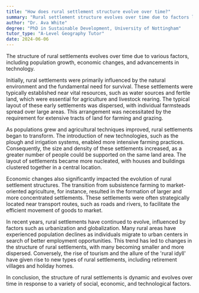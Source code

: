 ```yaml
---
title: "How does rural settlement structure evolve over time?"
summary: "Rural settlement structure evolves over time due to factors like population growth, economic changes, and technological advancements."
author: "Dr. Ava White"
degree: "PhD in Sustainable Development, University of Nottingham"
tutor_type: "A-Level Geography Tutor"
date: 2024-06-06
---
```


The structure of rural settlements evolves over time due to various factors, including population growth, economic changes, and advancements in technology.

Initially, rural settlements were primarily influenced by the natural environment and the fundamental need for survival. These settlements were typically established near vital resources, such as water sources and fertile land, which were essential for agriculture and livestock rearing. The typical layout of these early settlements was dispersed, with individual farmsteads spread over large areas. This arrangement was necessitated by the requirement for extensive tracts of land for farming and grazing.

As populations grew and agricultural techniques improved, rural settlements began to transform. The introduction of new technologies, such as the plough and irrigation systems, enabled more intensive farming practices. Consequently, the size and density of these settlements increased, as a greater number of people could be supported on the same land area. The layout of settlements became more nucleated, with houses and buildings clustered together in a central location.

Economic changes also significantly impacted the evolution of rural settlement structures. The transition from subsistence farming to market-oriented agriculture, for instance, resulted in the formation of larger and more concentrated settlements. These settlements were often strategically located near transport routes, such as roads and rivers, to facilitate the efficient movement of goods to market.

In recent years, rural settlements have continued to evolve, influenced by factors such as urbanization and globalization. Many rural areas have experienced population declines as individuals migrate to urban centers in search of better employment opportunities. This trend has led to changes in the structure of rural settlements, with many becoming smaller and more dispersed. Conversely, the rise of tourism and the allure of the 'rural idyll' have given rise to new types of rural settlements, including retirement villages and holiday homes.

In conclusion, the structure of rural settlements is dynamic and evolves over time in response to a variety of social, economic, and technological factors.
    
